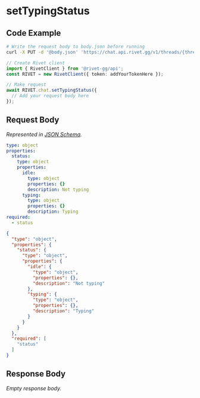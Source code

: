 
# setTypingStatus

## Code Example

<CodeGroup title='Request' tag='PUT' label='https://chat.api.rivet.gg/v1/threads/{thread_id}/typing-status'>

```bash {{ title: 'cURL' }}
# Write the request body to body.json before running
curl -X PUT -d '@body.json' 'https://chat.api.rivet.gg/v1/threads/{thread_id}/typing-status'
```

```ts
// Create Rivet client
import { RivetClient } from '@rivet-gg/api';
const RIVET = new RivetClient({ token: addYourTokenHere });

// Make request
await RIVET.chat.setTypingStatus({
  // Add your request body here
});
```

</CodeGroup>


## Request Body

_Represented in [JSON Schema](https://json-schema.org/)._

<CodeGroup title='Request'>

```yaml
type: object
properties:
  status:
    type: object
    properties:
      idle:
        type: object
        properties: {}
        description: Not typing
      typing:
        type: object
        properties: {}
        description: Typing
required:
  - status

```

```json
{
  "type": "object",
  "properties": {
    "status": {
      "type": "object",
      "properties": {
        "idle": {
          "type": "object",
          "properties": {},
          "description": "Not typing"
        },
        "typing": {
          "type": "object",
          "properties": {},
          "description": "Typing"
        }
      }
    }
  },
  "required": [
    "status"
  ]
}
```

</CodeGroup>


## Response Body

_Empty response body._
